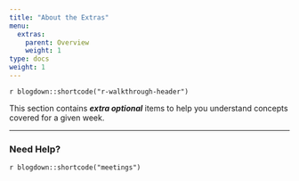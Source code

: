 ```yaml
---
title: "About the Extras"
menu:
  extras:
    parent: Overview
    weight: 1
type: docs
weight: 1
---
```


`r blogdown::shortcode("r-walkthrough-header")`

This section contains ***extra optional*** items to help you understand concepts covered for a given week.

<hr />

### Need Help?

`r blogdown::shortcode("meetings")`
